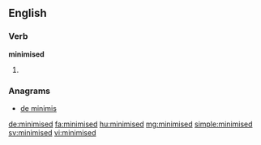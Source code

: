 ==English==

===Verb===
'''minimised'''

# {{past of|minimise}}

===Anagrams===
* [[de minimis#English|de minimis]]

[[de:minimised]]
[[fa:minimised]]
[[hu:minimised]]
[[mg:minimised]]
[[simple:minimised]]
[[sv:minimised]]
[[vi:minimised]]